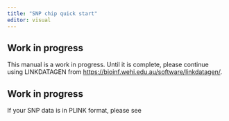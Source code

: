 ```yaml
---
title: "SNP chip quick start"
editor: visual
---
```


::: callout-warning
## Work in progress

This manual is a work in progress. Until it is complete, please continue using LINKDATAGEN from <https://bioinf.wehi.edu.au/software/linkdatagen/>.
:::


::: callout-note
## Work in progress
If your SNP data is in PLINK format, please see
:::
